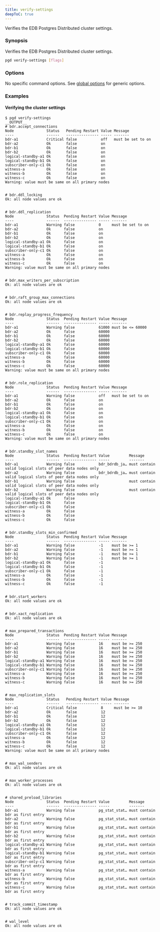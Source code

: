 ```yaml
---
title: verify-settings
deepToC: true
---
```


Verifies the EDB Postgres Distributed cluster settings.

### Synopsis

Verifies the EDB Postgres Distributed cluster settings.


```sh
pgd verify-settings [flags]
```

### Options

No specific command options. See [global options](../command_ref#options-inherited-from-parent-commands) for generic options.

### Examples

#### Verifying the cluster settings

```
$ pgd verify-settings
__OUTPUT__
# bdr.accept_connections
Node               Status   Pending Restart Value Message
----               ------   --------------- ----- -------
bdr-a1             Critical false           off   must be set to on
bdr-a2             Ok       false           on
bdr-b1             Ok       false           on
bdr-b2             Ok       false           on
logical-standby-a1 Ok       false           on
logical-standby-b1 Ok       false           on
subscriber-only-c1 Ok       false           on
witness-a          Ok       false           on
witness-b          Ok       false           on
witness-c          Ok       false           on
Warning: value must be same on all primary nodes


# bdr.ddl_locking
Ok: all node values are ok


# bdr.ddl_replication
Node               Status  Pending Restart Value Message
----               ------  --------------- ----- -------
bdr-a1             Warning false           0     must be set to on
bdr-a2             Ok      false           on
bdr-b1             Ok      false           on
bdr-b2             Ok      false           on
logical-standby-a1 Ok      false           on
logical-standby-b1 Ok      false           on
subscriber-only-c1 Ok      false           on
witness-a          Ok      false           on
witness-b          Ok      false           on
witness-c          Ok      false           on
Warning: value must be same on all primary nodes


# bdr.max_writers_per_subscription
Ok: all node values are ok


# bdr.raft_group_max_connections
Ok: all node values are ok


# bdr.replay_progress_frequency
Node               Status  Pending Restart Value Message
----               ------  --------------- ----- -------
bdr-a1             Warning false           61000 must be <= 60000
bdr-a2             Ok      false           60000
bdr-b1             Ok      false           60000
bdr-b2             Ok      false           60000
logical-standby-a1 Ok      false           60000
logical-standby-b1 Ok      false           60000
subscriber-only-c1 Ok      false           60000
witness-a          Ok      false           60000
witness-b          Ok      false           60000
witness-c          Ok      false           60000
Warning: value must be same on all primary nodes


# bdr.role_replication
Node               Status  Pending Restart Value Message
----               ------  --------------- ----- -------
bdr-a1             Warning false           off   must be set to on
bdr-a2             Ok      false           on
bdr-b1             Ok      false           on
bdr-b2             Ok      false           on
logical-standby-a1 Ok      false           on
logical-standby-b1 Ok      false           on
subscriber-only-c1 Ok      false           on
witness-a          Ok      false           on
witness-b          Ok      false           on
witness-c          Ok      false           on
Warning: value must be same on all primary nodes


# bdr.standby_slot_names
Node               Status  Pending Restart Value         Message
----               ------  --------------- -----         -------
bdr-a1             Warning false           bdr_bdrdb_ja… must contain valid logical slots of peer data nodes only
bdr-a2             Warning false           bdr_bdrdb_ja… must contain valid logical slots of peer data nodes only
bdr-b1             Warning false                         must contain valid logical slots of peer data nodes only
bdr-b2             Warning false                         must contain valid logical slots of peer data nodes only
logical-standby-a1 Ok      false
logical-standby-b1 Ok      false
subscriber-only-c1 Ok      false
witness-a          Ok      false
witness-b          Ok      false
witness-c          Ok      false


# bdr.standby_slots_min_confirmed
Node               Status  Pending Restart Value Message
----               ------  --------------- ----- -------
bdr-a1             Warning false           -1    must be >= 1
bdr-a2             Warning false           -1    must be >= 1
bdr-b1             Warning false           -1    must be >= 1
bdr-b2             Warning false           -1    must be >= 1
logical-standby-a1 Ok      false           -1
logical-standby-b1 Ok      false           -1
subscriber-only-c1 Ok      false           -1
witness-a          Ok      false           -1
witness-b          Ok      false           -1
witness-c          Ok      false           -1


# bdr.start_workers
Ok: all node values are ok


# bdr.xact_replication
Ok: all node values are ok


# max_prepared_transactions
Node               Status  Pending Restart Value Message
----               ------  --------------- ----- -------
bdr-a1             Warning false           16    must be >= 250
bdr-a2             Warning false           16    must be >= 250
bdr-b1             Warning false           16    must be >= 250
bdr-b2             Warning false           16    must be >= 250
logical-standby-a1 Warning false           16    must be >= 250
logical-standby-b1 Warning false           16    must be >= 250
subscriber-only-c1 Warning false           16    must be >= 250
witness-a          Warning false           16    must be >= 250
witness-b          Warning false           16    must be >= 250
witness-c          Warning false           16    must be >= 250


# max_replication_slots
Node               Status   Pending Restart Value Message
----               ------   --------------- ----- -------
bdr-a1             Critical false           8     must be >= 10
bdr-a2             Ok       false           12
bdr-b1             Ok       false           12
bdr-b2             Ok       false           12
logical-standby-a1 Ok       false           12
logical-standby-b1 Ok       false           12
subscriber-only-c1 Ok       false           12
witness-a          Ok       false           12
witness-b          Ok       false           12
witness-c          Ok       false           12
Warning: value must be same on all primary nodes


# max_wal_senders
Ok: all node values are ok


# max_worker_processes
Ok: all node values are ok


# shared_preload_libraries
Node               Status  Pending Restart Value         Message
----               ------  --------------- -----         -------
bdr-a1             Warning false           pg_stat_stat… must contain bdr as first entry
bdr-a2             Warning false           pg_stat_stat… must contain bdr as first entry
bdr-b1             Warning false           pg_stat_stat… must contain bdr as first entry
bdr-b2             Warning false           pg_stat_stat… must contain bdr as first entry
logical-standby-a1 Warning false           pg_stat_stat… must contain bdr as first entry
logical-standby-b1 Warning false           pg_stat_stat… must contain bdr as first entry
subscriber-only-c1 Warning false           pg_stat_stat… must contain bdr as first entry
witness-a          Warning false           pg_stat_stat… must contain bdr as first entry
witness-b          Warning false           pg_stat_stat… must contain bdr as first entry
witness-c          Warning false           pg_stat_stat… must contain bdr as first entry


# track_commit_timestamp
Ok: all node values are ok


# wal_level
Ok: all node values are ok
```


